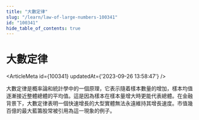 ```yaml
---
title: "大數定律"
slug: "/learn/law-of-large-numbers-100341"
id: "100341"
hide_table_of_contents: true
---
```



# 大數定律

<ArticleMeta id={100341} updatedAt={'2023-09-26 13:58:47'} />
<div className='border-solid border-b border-t-0 my-4 border-[var(--ifm-color-gray-300)]' />

大數定律是概率論和統計學中的一個原理，它表示隨着樣本數量的增加，樣本均值逐漸接近整體總體的平均值。這是因為樣本在樣本量增大時更能代表總體。在金融背景下，大數定律表明一個快速增長的大型實體無法永遠維持其增長速度。市值幾百億的最大藍籌股常被引用為這一現象的例子。
